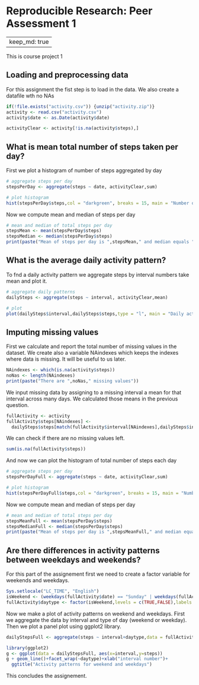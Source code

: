 Reproducible Research: Peer Assessment 1
========================================

---
    keep_md: true
---


This is course project 1

## Loading and preprocessing data

For this assignment the fist step is to load in the data. We also create a datafile wth no NAs

```r
if(!file.exists("activity.csv")) {unzip("activity.zip")}
activity <- read.csv("activity.csv")
activity$date <- as.Date(activity$date)

activityClear <- activity[!is.na(activity$steps),]
```

## What is mean total number of steps taken per day?

First we plot a histogram of number of steps aggregated by day

```r
# aggregate steps per day
stepsPerDay <- aggregate(steps ~ date, activityClear,sum)

# plot histogram
hist(stepsPerDay$steps,col = "darkgreen", breaks = 15, main = "Number of steps per day", xlab = "steps")
```

Now we compute mean and median of steps per day

```r
# mean and median of total steps per day
stepsMean <- mean(stepsPerDay$steps)
stepsMedian <- median(stepsPerDay$steps)
print(paste("Mean of steps per day is ",stepsMean," and median equals ",stepsMedian))
```


## What is the average daily activity pattern?

To fnd a daily activity pattern we aggregate steps by interval numbers take mean and plot it.

```r
# aggregate daily patterns
dailySteps <- aggregate(steps ~ interval, activityClear,mean)

# plot
plot(dailySteps$interval,dailySteps$steps,type = "l", main = "Daily activity pattern", xlab = "interval number", ylab = "steps")
```


## Imputing missing values

First we calculate and report the total number of missing values in the dataset. We create also a variable NAindexes which keeps the indexes where data is missing. It will be useful to us later.

```r
NAindexes <- which(is.na(activity$steps))
noNas <- length(NAindexes)
print(paste("There are ",noNas," missing values"))
```

We input missing data by assigning to a missing interval a mean for that interval across many days. We calculated those means in the previous question.

```r
fullActivity <- activity
fullActivity$steps[NAindexes] <- 
  dailySteps$steps[match(fullActivity$interval[NAindexes],dailySteps$interval)]
```

We can check if there are no missing values left.

```r
sum(is.na(fullActivity$steps))
```

And now we can plot the histogram of total number of steps each day

```r
# aggregate steps per day
stepsPerDayFull <- aggregate(steps ~ date, activityClear,sum)

# plot histogram
hist(stepsPerDayFull$steps,col = "darkgreen", breaks = 15, main = "Number of steps per day (with inputed data)", xlab = "steps")
```

Now we compute mean and median of steps per day

```r
# mean and median of total steps per day
stepsMeanFull <- mean(stepsPerDay$steps)
stepsMedianFull <- median(stepsPerDay$steps)
print(paste("Mean of steps per day is ",stepsMeanFull," and median equals ",stepsMedianFull))
```


## Are there differences in activity patterns between weekdays and weekends?

For this part of the assignement first we need to create a factor variable for weekends and weekdays.

```r
Sys.setlocale("LC_TIME", "English")
isWeekend <- (weekdays(fullActivity$date) == "Sunday" | weekdays(fullActivity$date) == "Saturday") 
fullActivity$daytype <- factor(isWeekend,levels = c(TRUE,FALSE),labels = c("Weekend","Weekday"))
```

Now we make a plot of activity patterns on weekend and weekdays. First we aggregate the data by interval and type of day (weekend or weekday). Then we plot a panel plot using ggplot2 library.

```r
dailyStepsFull <- aggregate(steps ~ interval+daytype,data = fullActivity,mean)

library(ggplot2)
g <- ggplot(data = dailyStepsFull, aes(x=interval,y=steps))
g + geom_line()+facet_wrap(~daytype)+xlab("interval number")+
  ggtitle("Activity patterns for weekend and weekdays")
```

This concludes the assignement.